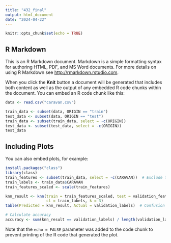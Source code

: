 ```yaml
---
title: "432_final"
output: html_document
date: "2024-04-22"
---
```


```r
knitr::opts_chunk$set(echo = TRUE)
```

## R Markdown

This is an R Markdown document. Markdown is a simple formatting syntax for authoring HTML, PDF, and MS Word documents. For more details on using R Markdown see <http://rmarkdown.rstudio.com>.

When you click the **Knit** button a document will be generated that includes both content as well as the output of any embedded R code chunks within the document. You can embed an R code chunk like this:

```r

data <- read.csv("caravan.csv")

train_data <- subset(data, ORIGIN == "train")
test_data <- subset(data, ORIGIN == "test")
train_data <- subset(train_data, select = -c(ORIGIN))
test_data <- subset(test_data, select = -c(ORIGIN))
test_data
```

## Including Plots

You can also embed plots, for example:

```r
install.packages("class")  
library(class) 
train_features <- subset(train_data, select = -c(CARAVAN))  # Exclude target variable
train_labels <- train_data$CARAVAN 
train_features_scaled <- scale(train_features)

knn_result <- knn(train = train_features_scaled, test = validation_features_scaled, 
                  cl = train_labels, k = 3)
table(Predicted = knn_result, Actual = validation_labels)  # Confusion matrix

# Calculate accuracy
accuracy <- sum(knn_result == validation_labels) / length(validation_labels)
```

Note that the `echo = FALSE` parameter was added to the code chunk to prevent printing of the R code that generated the plot.
